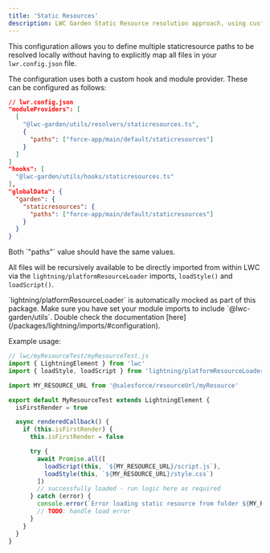 ```yaml
---
title: 'Static Resources'
description: LWC Garden Static Resource resolution approach, using custom hooks and resolvers
---
```



This configuration allows you to define multiple staticresource paths to be resolved locally without having to explicitly map all files in your `lwr.config.json` file.

The configuration uses both a custom hook and module provider. These can be configured as follows:

```json
// lwr.config.json
"moduleProviders": [
  [
    "@lwc-garden/utils/resolvers/staticresources.ts",
    {
      "paths": ["force-app/main/default/staticresources"]
    }
  ]
]
"hooks": [
  "@lwc-garden/utils/hooks/staticresources.ts"
],
"globalData": {
  "garden": {
    "staticresources": {
      "paths": ["force-app/main/default/staticresources"]
    }
  }
}
```

<Aside>
Both `"paths"` value should have the same values.
</Aside>

All files will be recursively available to be directly imported from within LWC via the `lightning/platformResourceLoader` imports, `loadStyle()` and `loadScript()`.

<Aside>
`lightning/platformResourceLoader` is automatically mocked as part of this package. Make sure you have set your module imports to include `@lwc-garden/utils`. Double check the documentation [here](/packages/lightning/imports/#configuration).
</Aside>

Example usage:

```js
// lwc/myResourceTest/myResourceTest.js
import { LightningElement } from 'lwc'
import { loadStyle, loadScript } from 'lightning/platformResourceLoader'

import MY_RESOURCE_URL from '@salesforce/resourceUrl/myResource'

export default MyResourceTest extends LightningElement {
  isFirstRender = true

  async renderedCallback() {
    if (this.isFirstRender) {
      this.isFirstRender = false

      try {
        await Promise.all([
          loadScript(this, `${MY_RESOURCE_URL}/script.js`),
          loadStyle(this, `${MY_RESOURCE_URL}/style.css`)
        ])
        // successfully loaded - run logic here as required
      } catch (error) {
        console.error(`Error loading static resource from folder ${MY_RESOURCE_URL} `, error)
        // TODO: handle load error
      }
    }
  }
}
```